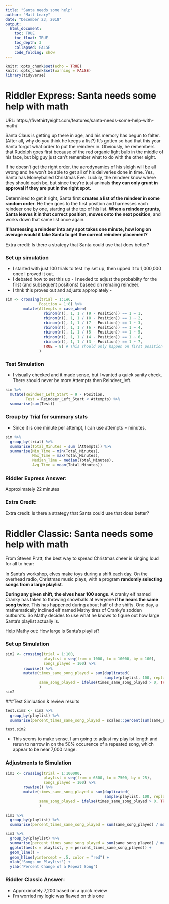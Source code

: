```yaml
---
title: "Santa needs some help"
author: "Matt Leary"
date: "December 23, 2018"
output: 
  html_document:
    toc: TRUE
    toc_float: TRUE
    toc_depth: 3
    collapsed: FALSE
    code_folding: show
---
```


```r
knitr::opts_chunk$set(echo = TRUE)
knitr::opts_chunk$set(warning = FALSE)
library(tidyverse)

```

# Riddler Express: Santa needs some help with math 

URL: https://fivethirtyeight.com/features/santa-needs-some-help-with-math/

Santa Claus is getting up there in age, and his memory has begun to falter. (After all, why do you think he keeps a list?) It’s gotten so bad that this year Santa forgot what order to put the reindeer in. Obviously, he remembers that Rudolph goes first because of the red organic light bulb in the middle of his face, but big guy just can’t remember what to do with the other eight.

If he doesn’t get the right order, the aerodynamics of his sleigh will be all wrong and he won’t be able to get all of his deliveries done in time. Yes, Santa has Moneyballed Christmas Eve. Luckily, the reindeer know where they should each be, but since they’re just animals **they can only grunt in approval if they are put in the right spot.**

Determined to get it right, Santa first **creates a list of the reindeer in some random order**. He then goes to the first position and harnesses each reindeer one by one, starting at the top of his list. **When a reindeer grunts, Santa leaves it in that correct position, moves onto the next position**, and works down that same list once again.

**If harnessing a reindeer into any spot takes one minute, how long on average would it take Santa to get the correct reindeer placement?**

Extra credit: Is there a strategy that Santa could use that does better?

### Set up simulation

* I started with just 100 trials to test my set up, then upped it to 1,000,000 once I proved it out.
* I debated how to set this up - I needed to adjust the probabilty for the first (and subsequent positions) baseed on remaing reindeer.
* I thnk this proves out and adjusts appropiately -

```r

sim <- crossing(trial = 1:1e6,
               Position = 1:8) %>%
        mutate(Attempts = case_when(
                 rbinom(n(), 1, 1 / (9 - Position)) == 1 ~ 1,
                 rbinom(n(), 1, 1 / (8 - Position)) == 1 ~ 2,
                 rbinom(n(), 1, 1 / (7 - Position)) == 1 ~ 3,
                 rbinom(n(), 1, 1 / (6 - Position)) == 1 ~ 4,
                 rbinom(n(), 1, 1 / (5 - Position)) == 1 ~ 5,
                 rbinom(n(), 1, 1 / (4 - Position)) == 1 ~ 6,
                 rbinom(n(), 1, 1 / (3 - Position)) == 1 ~ 7,
                 TRUE ~ 8) # This should only happen on first position
               )
```

### Test Simulation

* I visually checked and it made sense, but I wanted a quick sanity check.  There should never be more Attempts then  Reindeer_left.

```r
sim %>%
  mutate(Reindeer_Left_Start = 9 - Position,
         Test = Reindeer_Left_Start < Attempts) %>% 
  summarise(sum(Test))


```

### Group by Trial for summary stats

* Since it is one minute per attempt, I can use attempts = minutes. 

```r
sim %>% 
  group_by(trial) %>% 
  summarise(Total_Minutes = sum (Attempts)) %>% 
  summarise(Min_Time = min(Total_Minutes),
            Max_Time = max(Total_Minutes),
            Median_Time = median(Total_Minutes),
            Avg_Time = mean(Total_Minutes))

```

### Riddler Express Answer:
  Approximately 22 minutes
  
### Extra Credit:

Extra credit: Is there a strategy that Santa could use that does better?


# Riddler Classic: Santa needs some help with math 

From Steven Pratt, the best way to spread Christmas cheer is singing loud for all to hear:

In Santa’s workshop, elves make toys during a shift each day. On the overhead radio, Christmas music plays, with a program **randomly selecting songs from a large playlist**.

**During any given shift, the elves hear 100 songs**. A cranky elf named Cranky has taken to throwing snowballs at everyone **if he hears the same song twice**. This has happened during about half of the shifts. One day, a mathematically inclined elf named Mathy tires of Cranky’s sodden outbursts. So Mathy decides to use what he knows to figure out how large Santa’s playlist actually is.

Help Mathy out: How large is Santa’s playlist?

### Set up Simulation
```r

sim2 <- crossing(trial = 1:100,
                 playlist = seq(from = 1000, to = 10000, by = 100),
                 songs_played = 100) %>% 
        rowwise() %>% 
        mutate(times_same_song_played = sum(duplicated(
                                            sample(playlist, 100, replace = TRUE))),
               same_song_played = ifelse(times_same_song_played > 0, TRUE, FALSE)
               )
sim2
```

###Test Simluation & review results

```r
test.sim2 <- sim2 %>% 
  group_by(playlist) %>% 
  summarise(percent_times_same_song_played = scales::percent(sum(same_song_played) / max(trial))) 

test.sim2
```

* This seems to make sense.  I am going to adjust my playlist length and rerun to narrow in on the 50% occurence of a repeated song, which appear to be near 7,000 range.

### Adjustments to Simulation 
```r
sim3 <- crossing(trial = 1:100000,
                 playlist = seq(from = 6500, to = 7500, by = 25),
                 songs_played = 100) %>% 
        rowwise() %>% 
        mutate(times_same_song_played = sum(duplicated(
                                            sample(playlist, 100, replace = TRUE))),
               same_song_played = ifelse(times_same_song_played > 0, TRUE, FALSE)
               )

sim3 %>% 
  group_by(playlist) %>% 
  summarise(percent_times_same_song_played = sum(same_song_played) / max(trial))

sim3 %>% 
  group_by(playlist) %>% 
  summarise(percent_times_same_song_played = sum(same_song_played) / max(trial)) %>% 
  ggplot(aes(x = playlist, y = percent_times_same_song_played)) +
  geom_line() +
  geom_hline(yintercept = .5, color = "red") +
  xlab('Songs on Playlist') +
  ylab('Percent Change of a Repeat Song')

```

### Riddler Classic Answer:
* Approximately 7,200 based on a quick review
* I'm worried my logic was flawed on this one